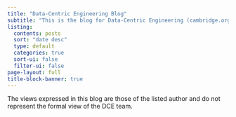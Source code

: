 ```yaml
---
title: "Data-Centric Engineering Blog"
subtitle: "This is the blog for Data-Centric Engineering (cambridge.org/dce), an open-access journal at the interface of engineering and data science. Editors in chief: Prof. Mark Girolami (University of Cambridge & The Alan Turing Institute); Eleni Chatzi (ETH Zürich); Kenichi Soga (University of California Berkeley). Published by CUP."
listing:
  contents: posts
  sort: "date desc"
  type: default
  categories: true
  sort-ui: false
  filter-ui: false
page-layout: full
title-block-banner: true
---
```


The views expressed in this blog are those of the listed author and do not represent the formal view of the DCE team.

</br>
